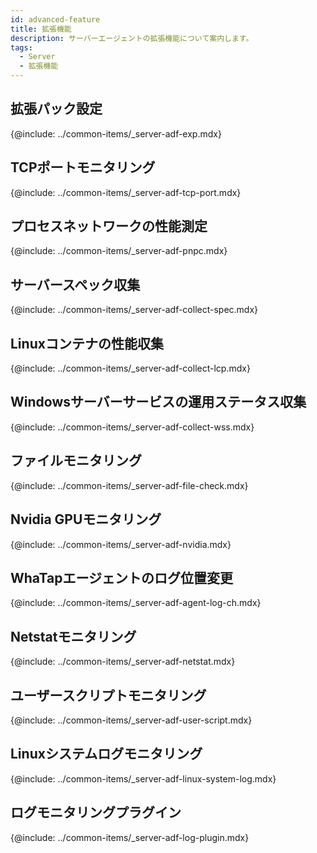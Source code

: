```yaml
---
id: advanced-feature
title: 拡張機能
description: サーバーエージェントの拡張機能について案内します。
tags:
  - Server
  - 拡張機能
---
```



## 拡張パック設定

{@include: ../common-items/_server-adf-exp.mdx} 

## TCPポートモニタリング

{@include: ../common-items/_server-adf-tcp-port.mdx}

## プロセスネットワークの性能測定

{@include: ../common-items/_server-adf-pnpc.mdx}

## サーバースペック収集

{@include: ../common-items/_server-adf-collect-spec.mdx}

## Linuxコンテナの性能収集

{@include: ../common-items/_server-adf-collect-lcp.mdx}

## Windowsサーバーサービスの運用ステータス収集

{@include: ../common-items/_server-adf-collect-wss.mdx} 

## ファイルモニタリング

{@include: ../common-items/_server-adf-file-check.mdx}  

## Nvidia GPUモニタリング

{@include: ../common-items/_server-adf-nvidia.mdx} 

## WhaTapエージェントのログ位置変更

{@include: ../common-items/_server-adf-agent-log-ch.mdx}

## Netstatモニタリング

{@include: ../common-items/_server-adf-netstat.mdx}

## ユーザースクリプトモニタリング

{@include: ../common-items/_server-adf-user-script.mdx}

## Linuxシステムログモニタリング

{@include: ../common-items/_server-adf-linux-system-log.mdx}

## ログモニタリングプラグイン

{@include: ../common-items/_server-adf-log-plugin.mdx}
